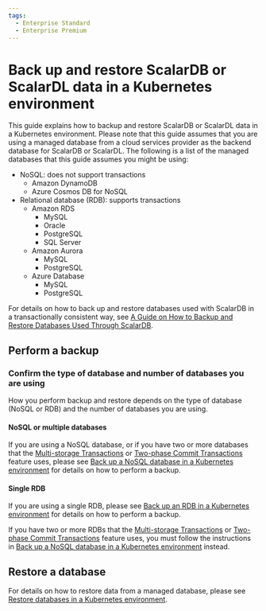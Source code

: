 ```yaml
---
tags:
  - Enterprise Standard
  - Enterprise Premium
---
```


# Back up and restore ScalarDB or ScalarDL data in a Kubernetes environment

This guide explains how to backup and restore ScalarDB or ScalarDL data in a Kubernetes environment. Please note that this guide assumes that you are using a managed database from a cloud services provider as the backend database for ScalarDB or ScalarDL. The following is a list of the managed databases that this guide assumes you might be using:

* NoSQL: does not support transactions
   * Amazon DynamoDB
   * Azure Cosmos DB for NoSQL
* Relational database (RDB): supports transactions
   * Amazon RDS
      * MySQL
      * Oracle
      * PostgreSQL
      * SQL Server
   * Amazon Aurora
      * MySQL
      * PostgreSQL
   * Azure Database
      * MySQL
      * PostgreSQL

For details on how to back up and restore databases used with ScalarDB in a transactionally consistent way, see [A Guide on How to Backup and Restore Databases Used Through ScalarDB](https://scalardb.scalar-labs.com/docs/latest/backup-restore/).

## Perform a backup

### Confirm the type of database and number of databases you are using

How you perform backup and restore depends on the type of database (NoSQL or RDB) and the number of databases you are using.

#### NoSQL or multiple databases

If you are using a NoSQL database, or if you have two or more databases that the [Multi-storage Transactions](https://scalardb.scalar-labs.com/docs/latest/multi-storage-transactions/) or [Two-phase Commit Transactions](https://scalardb.scalar-labs.com/docs/latest/two-phase-commit-transactions/) feature uses, please see [Back up a NoSQL database in a Kubernetes environment](BackupNoSQL.mdx) for details on how to perform a backup.

#### Single RDB

If you are using a single RDB, please see [Back up an RDB in a Kubernetes environment](BackupRDB.mdx) for details on how to perform a backup.

If you have two or more RDBs that the [Multi-storage Transactions](https://scalardb.scalar-labs.com/docs/latest/multi-storage-transactions/) or [Two-phase Commit Transactions](https://scalardb.scalar-labs.com/docs/latest/two-phase-commit-transactions/) feature uses, you must follow the instructions in [Back up a NoSQL database in a Kubernetes environment](BackupNoSQL.mdx) instead.

## Restore a database

For details on how to restore data from a managed database, please see [Restore databases in a Kubernetes environment](RestoreDatabase.mdx).
